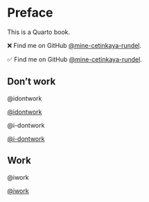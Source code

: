 # Preface {.unnumbered}

This is a Quarto book.

❌ Find me on GitHub [@mine-cetinkaya-rundel](https://github.com/mine-cetinkaya-rundel).

✅ Find me on GitHub [\@mine-cetinkaya-rundel](https://github.com/mine-cetinkaya-rundel).

## Don't work

@idontwork

[@idontwork](https://www.google.com)

@i-dontwork

[@i-dontwork](https://www.google.com)

## Work

\@iwork

[\@iwork](https://www.google.com)
